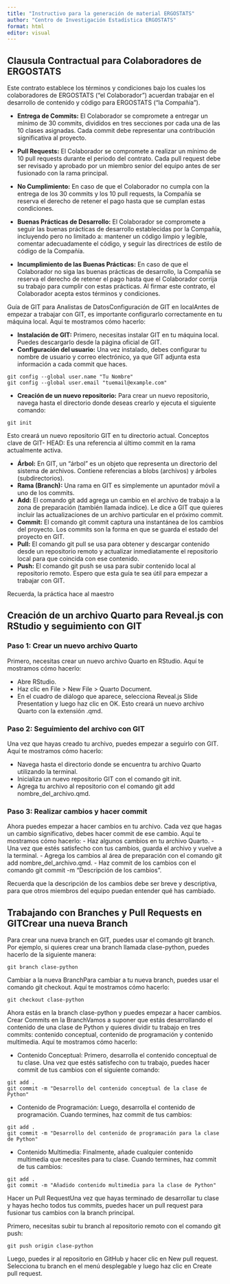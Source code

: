 ```yaml
---
title: "Instructivo para la generación de material ERGOSTATS"
author: "Centro de Investigación Estadística ERGOSTATS"
format: html
editor: visual
---
```


## Clausula Contractual para Colaboradores de ERGOSTATS

Este contrato establece los términos y condiciones bajo los cuales los colaboradores de ERGOSTATS ("el Colaborador") acuerdan trabajar en el desarrollo de contenido y código para ERGOSTATS ("la Compañía").

-   **Entrega de Commits:** El Colaborador se compromete a entregar un mínimo de 30 commits, divididos en tres secciones por cada una de las 10 clases asignadas. Cada commit debe representar una contribución significativa al proyecto.

-   **Pull Requests:** El Colaborador se compromete a realizar un mínimo de 10 pull requests durante el periodo del contrato. Cada pull request debe ser revisado y aprobado por un miembro senior del equipo antes de ser fusionado con la rama principal.

-   **No Cumplimiento:** En caso de que el Colaborador no cumpla con la entrega de los 30 commits y los 10 pull requests, la Compañía se reserva el derecho de retener el pago hasta que se cumplan estas condiciones.

-   **Buenas Prácticas de Desarrollo:** El Colaborador se compromete a seguir las buenas prácticas de desarrollo establecidas por la Compañía, incluyendo pero no limitado a: mantener un código limpio y legible, comentar adecuadamente el código, y seguir las directrices de estilo de código de la Compañía.

-   **Incumplimiento de las Buenas Prácticas:** En caso de que el Colaborador no siga las buenas prácticas de desarrollo, la Compañía se reserva el derecho de retener el pago hasta que el Colaborador corrija su trabajo para cumplir con estas prácticas. Al firmar este contrato, el Colaborador acepta estos términos y condiciones.

Guía de GIT para Analistas de DatosConfiguración de GIT en localAntes de empezar a trabajar con GIT, es importante configurarlo correctamente en tu máquina local. Aquí te mostramos cómo hacerlo:

-   **Instalación de GIT:** Primero, necesitas instalar GIT en tu máquina local. Puedes descargarlo desde la página oficial de GIT.
-   **Configuración del usuario:** Una vez instalado, debes configurar tu nombre de usuario y correo electrónico, ya que GIT adjunta esta información a cada commit que haces.

```         
git config --global user.name "Tu Nombre"
git config --global user.email "tuemail@example.com"
```

-   **Creación de un nuevo repositorio:** Para crear un nuevo repositorio, navega hasta el directorio donde deseas crearlo y ejecuta el siguiente comando:

```         
git init
```

Esto creará un nuevo repositorio GIT en tu directorio actual. Conceptos clave de GIT- HEAD: Es una referencia al último commit en la rama actualmente activa.

-   **Árbol:** En GIT, un "árbol" es un objeto que representa un directorio del sistema de archivos. Contiene referencias a blobs (archivos) y árboles (subdirectorios).
-   **Rama (Branch):** Una rama en GIT es simplemente un apuntador móvil a uno de los commits.
-   **Add:** El comando git add agrega un cambio en el archivo de trabajo a la zona de preparación (también llamada índice). Le dice a GIT que quieres incluir las actualizaciones de un archivo particular en el próximo commit.
-   **Commit:** El comando git commit captura una instantánea de los cambios del proyecto. Los commits son la forma en que se guarda el estado del proyecto en GIT.
-   **Pull:** El comando git pull se usa para obtener y descargar contenido desde un repositorio remoto y actualizar inmediatamente el repositorio local para que coincida con ese contenido.
-   **Push:** El comando git push se usa para subir contenido local al repositorio remoto. Espero que esta guía te sea útil para empezar a trabajar con GIT.

Recuerda, la práctica hace al maestro


## Creación de un archivo Quarto para Reveal.js con RStudio y seguimiento con GIT

### Paso 1: Crear un nuevo archivo Quarto

Primero, necesitas crear un nuevo archivo Quarto en RStudio. Aquí te mostramos cómo hacerlo:

- Abre RStudio.
- Haz clic en File > New File > Quarto Document.
- En el cuadro de diálogo que aparece, selecciona Reveal.js Slide Presentation y luego haz clic en OK.
Esto creará un nuevo archivo Quarto con la extensión .qmd.

### Paso 2: Seguimiento del archivo con GIT

Una vez que hayas creado tu archivo, puedes empezar a seguirlo con GIT. Aquí te mostramos cómo hacerlo:

- Navega hasta el directorio donde se encuentra tu archivo Quarto utilizando la terminal.
- Inicializa un nuevo repositorio GIT con el comando git init.
- Agrega tu archivo al repositorio con el comando git add nombre_del_archivo.qmd.

### Paso 3: Realizar cambios y hacer commit

Ahora puedes empezar a hacer cambios en tu archivo. Cada vez que hagas un cambio significativo, debes hacer commit de ese cambio. Aquí te mostramos cómo hacerlo:
- Haz algunos cambios en tu archivo Quarto.
- Una vez que estés satisfecho con tus cambios, guarda el archivo y vuelve a la terminal.
- Agrega los cambios al área de preparación con el comando git add nombre_del_archivo.qmd.
- Haz commit de los cambios con el comando git commit -m "Descripción de los cambios".

Recuerda que la descripción de los cambios debe ser breve y descriptiva, para que otros miembros del equipo puedan entender qué has cambiado.

## Trabajando con Branches y Pull Requests en GITCrear una nueva Branch

Para crear una nueva branch en GIT, puedes usar el comando git branch. Por ejemplo, si quieres crear una branch llamada clase-python, puedes hacerlo de la siguiente manera:

```
git branch clase-python
```

Cambiar a la nueva BranchPara cambiar a tu nueva branch, puedes usar el comando git checkout. Aquí te mostramos cómo hacerlo:

```
git checkout clase-python
```

Ahora estás en la branch clase-python y puedes empezar a hacer cambios.
Crear Commits en la BranchVamos a suponer que estás desarrollando el contenido de una clase de Python y quieres dividir tu trabajo en tres commits: contenido conceptual, contenido de programación y contenido multimedia. Aquí te mostramos cómo hacerlo:

- Contenido Conceptual: Primero, desarrolla el contenido conceptual de tu clase. Una vez que estés satisfecho con tu trabajo, puedes hacer commit de tus cambios con el siguiente comando:

```
git add .
git commit -m "Desarrollo del contenido conceptual de la clase de Python"
```

- Contenido de Programación: Luego, desarrolla el contenido de programación. Cuando termines, haz commit de tus cambios:

```
git add .
git commit -m "Desarrollo del contenido de programación para la clase de Python"
```

- Contenido Multimedia: Finalmente, añade cualquier contenido multimedia que necesites para tu clase. Cuando termines, haz commit de tus cambios:


```
git add .
git commit -m "Añadido contenido multimedia para la clase de Python"
```


Hacer un Pull RequestUna vez que hayas terminado de desarrollar tu clase y hayas hecho todos tus commits, puedes hacer un pull request para fusionar tus cambios con la branch principal.

Primero, necesitas subir tu branch al repositorio remoto con el comando git push:

```
git push origin clase-python
```

Luego, puedes ir al repositorio en GitHub y hacer clic en New pull request. Selecciona tu branch en el menú desplegable y luego haz clic en Create pull request.
